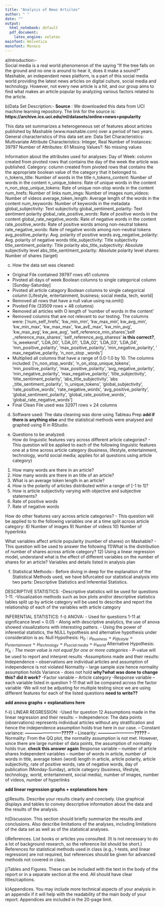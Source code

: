 ```yaml
---
title: "Analysis of News Articles"
author: " "
date: ""
output:
  html_notebook: default
  pdf_document:
    latex_engine: xelatex
mainfont: Helvetica
monofont: Monaco
---
```


a)Introduction:-  
Social media is a real world phenomenon of the saying "If the tree falls on the ground and no one is around to hear it, does it make a sound?" Mashable, an independent news platform, is a part of this social media world providing the latest news articles on digital culture, social media and technology. However, not every new article is a hit, and our group aims to find what makes an article popular by analyzing various factors related to the article.




b)Data Set Description:-
**Source** :
We downloaded this data from UCI machine learning repository. The link for the source is:
**https://archive.ics.uci.edu/ml/datasets/online+news+popularity**

This data set summarizes a heterogeneous set of features about articles published by Mashable (www.mashable.com) over a period of two years. General characteristics of this data set are:
Data Set Characteristics: Multivariate
Attribute Characteristics: Integer, Real
Number of Instances: 39797
Number of Attributes: 61
Missing Values?: No missing values

Information about the attributes used for analyses: 
Day of Week: column created from pivoted rows that contains the day of the week the article was published.
Category: column created from pivoted rows that contains the the appropriate boolean value of the category that it belonged to.
n_tokens_title: Number of words in the title
n_tokens_content: Number of words in the content
n_unique_tokens: Rate of unique words in the content
n_non_stop_unique_tokens: Rate of unique non-stop words in the content
num_hrefs: Number of links
num_imgs: Number of images
num_videos: Number of videos
average_token_length: Average length of the words in the content
num_keywords: Number of keywords in the metadata
global_subjectivity: Text subjectivity
global_sentiment_polarity: Text sentiment polarity
global_rate_positive_words: Rate of positive words in the content
global_rate_negative_words: Rate of negative words in the content
rate_positive_words: Rate of positive words among non-neutral tokens
rate_negative_words: Rate of negative words among non-neutral tokens
avg_positive_polarity: Avg. polarity of positive words
avg_negative_polarity: Avg. polarity of negative words
title_subjectivity: Title subjectivity
title_sentiment_polarity:  Title polarity
abs_title_subjectivity: Absolute subjectivity level
abs_title_sentiment_polarity: Absolute polarity level
shares: Number of shares (target)




c) How the data set was cleaned: 
- Original File contained 39797 rows x61 columns
- Pivoted all days of week Boolean columns to single categorical column [Sunday-Saturday]
- Pivoted all article catagory Boolean columns to single categorical column [Lifestyle, entertainment, business; social media, tech, world]
- Removed all rows that have a null value using na.omit()
- Pivoted File (33509 rows × 48 columns)
- Removed all articles with O length of 'number of words in the content'
- Removed columns that are not relevant to our testing. The columns were: ['num_self_hrefs', 'kw_min_min', 'kw_max_min', kw_avg_min', 'kw_min_max', 'kw_max_max', 'kw_avE_max', 'kw_min_avg', 'kw_max_avg', kw_ave_avg', 'self_reference_min_shares','self _reference_max_shares', 'self_reference_avg_sharess' **is this correct?**, 'is_weekend", 'LDA_00', 'LDA_01', 'LDA_02', 'LDA_03', 'LDA_04', 'min_positive_polarity', 'max_positive_polarity', 'min_negative_polarity', ' max_negative_polarity, 'n_non_stop _words']
- Multiplied all columns that have a range of 0.0-1.0 by 10. The columns included: ['n_non_stop_words', 'n_on_stop_unique_tokens', 'min_positive_polarity', 'max_positive_polarity', 'avg_negative_polarity', 'min_negative_polarity', 'max_negative_polarity', 'title_subjectivity', 'title_sentiment_polarity', 'abs_title_subjectivity', 'abs _title_sentiment_polarity', 'n_unique_tokens', 'global_subjectivity', 'rate_positive_words', 'rate_negative_words', 'avg_positive_polarity', 'global_sentiment_polarity', 'global_rate_positive_words', 'global_rate_negative_words']
- Final Clean File used was 32971 rows × 24 columns




d) Software used: 
The data cleaning was done using Tableau Prep **add if there is anything else** and the statistical methods were analysed and graphed using R in RStudio. 





e) Questions to be analyzed:  
How do linguistic features vary across different article categories? - This question will be applied to each of the following linguistic features one at a time across article category (business, lifestyle, entertainment, technology, world social media; applies for all questions using article category)
1) How many words are there in an article?
2) How many words are there in an title of an article?
3) What is an average token length in an article?
4) How is the polarity of articles distributed within a range of [-1 to 1]?
5) How is article subjectivity varying with objective and subjective statements?
6) Rate of positive words
7) Rate of negative words

How do other features vary across article categories? - This question will be applied to to the following variables one at a time split across article category: 
8) Number of images 
9) Number of videos 
10) Number of hyperlinks 

What variables affect article popularity (number of shares) on Mashable? - This question will be used to answer the following
11)What is the distribution of number of shares across article category? 
12) Using a linear regression model, understand what is the effect of different variables on the number of shares for an article? Variables and details listed in analysis plan 





f) Statistical Methods:-
Before diving in deep for the explanation of the Statistical Methods used, we have bifurcated our statistical analysis into two parts: Descriptive Statistics and Inferential Statistics.   

DESCRIPTIVE STATISTICS:
-Descriptive statistics will be used for questions 1-11. 
-Visualization methods such as box plots and/or descriptive statistics tables split up by article category will be used to describe and report the relationship of each of the variables with article category 

INFERENTIAL STATISTICS:
f-i) ANOVA:
- Used for questions 1-11 at significance level = 0.05
- Along with descriptive analytics, the use of anova showed visualizations with interesting patters. 
- Using the power of inferential statistics, the NULL hypothesis and alternative hypothesis under consideration is as:
Null Hypothesis:
$H_0: \mu_{business} = \mu_{lifestyle} = \mu_{entertainment} = \mu_{technology} = \mu_{social\ media} = \mu_{world}$
Alternative Hypothesis:
$H_A: The\ mean\ value\ is\ not\ equal\ for\ one\ or\ more\ categories$
- P-value will be used to report and interpret results 
-Assumptions made and their results: 
  Independence – observations are individual articles and assumption of independence is not violated 
  Normality – large sample size hence normality assumption holds
  Variance - does not hold **why?what was done to change this? did it work?**
-Factor variable – Article category 
-Response variable – each variable listed in question 1-11 that will be compared across the factor variable 
-We will not be adjusting for multiple testing since we are using different features for each of the listed questions **need to write??** 

**add anova graphs + explanations here**


f-ii) LINEAR REGRESSION:
-Used for question 12
Assumptions made in the linear regression and their results:
-- Independence: The data points (observations) represents individual articles without any stratification and hence the independence assumption holds true here in our case.
-- Constant variance: **-------------------------?????**
-- Linearity: **-------------------------?????**
-- Normality: From the QQ plot, the normality assumption is not met. However, since there are large number of data points, the assumption of normality holds true. **check this answer again**
Response variable – number of article shares 
Independent variables – number of words in article, number of words in title, average token (word) length in article, article polarity, article subjectivity, rate of positive words, rate of negative words, day of publication (Monday-Sunday), article category (business, lifestyle, technology, world, entertainment, social media), number of images, number of videos, number of hyperlinks

**add linear regression graphs + explanations here**







g)Results. Describe your results clearly and concisely. Use graphical displays and 
tables to convey descriptive information about the data and the results of the 
analysis. 




h)Discussion. This section should briefly summarize the results and conclusions. Also 
describe limitations of the analyses, including limitations of the data set as well as 
of the statistical analyses.





i)References. List books or articles you consulted. (It is not necessary to do a lot of 
background research, so the reference list should be short.) References for statistical 
methods used in class (e.g., t-tests, and linear regression) are not required, but 
references should be given for advanced methods not covered in class.






j)Tables and Figures. These can be included with the text in the body of the report 
or in a separate section at the end. All should have clear titles/captions.






k)Appendices. You may include more technical aspects of your analysis in an 
appendix if it will help with the readability of the main body of your report. 
Appendices are included in the 20-page limit.



